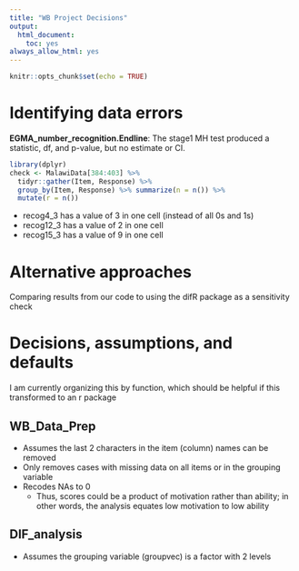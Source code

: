 ---
title: "WB Project Decisions"
output:
  html_document:
    toc: yes
always_allow_html: yes
---

```{r setup, include = FALSE}
knitr::opts_chunk$set(echo = TRUE)
```

# Identifying data errors

**EGMA_number_recognition.Endline**: The stage1 MH test produced a statistic, df, and p-value, but no estimate or CI.

```{r data error check}
library(dplyr)
check <- MalawiData[384:403] %>%
  tidyr::gather(Item, Response) %>%
  group_by(Item, Response) %>% summarize(n = n()) %>%
  mutate(r = n())
```

 - recog4_3 has a value of 3 in one cell (instead of all 0s and 1s)
 - recog12_3 has a value of 2 in one cell
 - recog15_3 has a value of 9 in one cell
 

# Alternative approaches

Comparing results from our code to using the difR package as a sensitivity check


# Decisions, assumptions, and defaults

I am currently organizing this by function, which should be helpful if this transformed to an r package

## WB_Data_Prep

 - Assumes the last 2 characters in the item (column) names can be removed
 - Only removes cases with missing data on all items or in the grouping variable
 - Recodes NAs to 0
   - Thus, scores could be a product of motivation rather than ability; in other words, the analysis equates low motivation to low ability  



## DIF_analysis

 - Assumes the grouping variable (groupvec) is a factor with 2 levels



